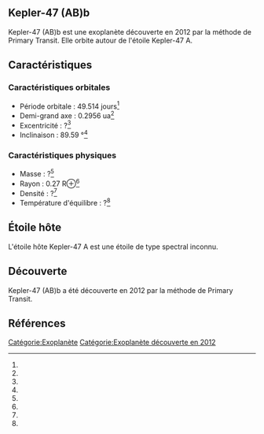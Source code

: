 == Kepler-47 (AB)b ==

{{Infobox Exoplanète
| nom = Kepler-47 (AB)b
| image = 
| légende = 
| étoile = Kepler-47 A
| constellation = 
| ascension_droite = 
| déclinaison = 
| distance = ?
| type_spectral = ?
| masse = ?<ref></ref>
| rayon = 0.27 R⊕<ref></ref>
| densité = ?<ref></ref>
| gravité = ?<ref></ref>
| température = ?<ref></ref>
| période = 49.514 j<ref></ref>
| demi_grand_axe = 0.2956 ua<ref></ref>
| excentricité = ?<ref></ref>
| inclinaison = 89.59 °<ref></ref>
| méthode_découverte = Primary Transit
| date_découverte = 2012
| statut = Confirmée
}}

Kepler-47 (AB)b est une exoplanète découverte en 2012 par la méthode de Primary Transit. Elle orbite autour de l'étoile Kepler-47 A.

== Caractéristiques ==

=== Caractéristiques orbitales ===
* Période orbitale : 49.514 jours<ref></ref>
* Demi-grand axe : 0.2956 ua<ref></ref>
* Excentricité : ?<ref></ref>
* Inclinaison : 89.59 °<ref></ref>

=== Caractéristiques physiques ===
* Masse : ?<ref></ref>
* Rayon : 0.27 R⊕<ref></ref>
* Densité : ?<ref></ref>
* Température d'équilibre : ?<ref></ref>

== Étoile hôte ==

{{Infobox Étoile
| nom = Kepler-47 A
| image = 
| légende = 
| constellation = 
| ascension_droite = 
| déclinaison = 
| distance = ?
| type_spectral = ?
| magnitude_absolue = 
| magnitude_apparente = 
| masse = ?<ref></ref>
| rayon = ?<ref></ref>
| température = ?<ref></ref>
| métallicité = ?<ref></ref>
| âge = ?<ref></ref>
}}

L'étoile hôte Kepler-47 A est une étoile de type spectral inconnu.

== Découverte ==

Kepler-47 (AB)b a été découverte en 2012 par la méthode de Primary Transit.

== Références ==
<references />

[[Catégorie:Exoplanète]]
[[Catégorie:Exoplanète découverte en 2012]]
